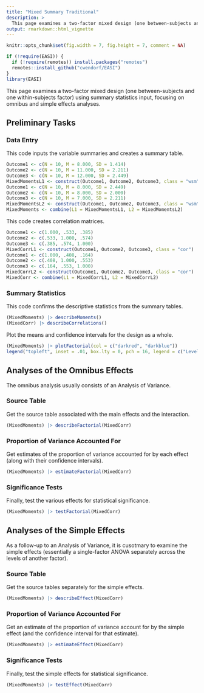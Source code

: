 ```yaml
---
title: "Mixed Summary Traditional"
description: >
  This page examines a two-factor mixed design (one between-subjects and one within-subjects factor) using summary statistics input, focusing on omnibus and simple effects analyses.
output: rmarkdown::html_vignette
---
```


```r
knitr::opts_chunk$set(fig.width = 7, fig.height = 7, comment = NA)
```

```r
if (!require(EASI)) {
  if (!require(remotes)) install.packages("remotes")
  remotes::install_github("cwendorf/EASI")
}
library(EASI)
```

This page examines a two-factor mixed design (one between-subjects and one within-subjects factor) using summary statistics input, focusing on omnibus and simple effects analyses.

## Preliminary Tasks

### Data Entry

This code inputs the variable summaries and creates a summary table.
```r
Outcome1 <- c(N = 10, M = 8.000, SD = 1.414)
Outcome2 <- c(N = 10, M = 11.000, SD = 2.211)
Outcome3 <- c(N = 10, M = 12.000, SD = 2.449)
MixedMomentsL1 <- construct(Outcome1, Outcome2, Outcome3, class = "wsm")
Outcome1 <- c(N = 10, M = 8.000, SD = 2.449)
Outcome2 <- c(N = 10, M = 8.000, SD = 2.000)
Outcome3 <- c(N = 10, M = 7.000, SD = 2.211)
MixedMomentsL2 <- construct(Outcome1, Outcome2, Outcome3, class = "wsm")
MixedMoments <- combine(L1 = MixedMomentsL1, L2 = MixedMomentsL2)
```

This code creates correlation matrices.
```r
Outcome1 <- c(1.000, .533, .385)
Outcome2 <- c(.533, 1.000, .574)
Outcome3 <- c(.385, .574, 1.000)
MixedCorrL1 <- construct(Outcome1, Outcome2, Outcome3, class = "cor")
Outcome1 <- c(1.000, .408, .164)
Outcome2 <- c(.408, 1.000, .553)
Outcome3 <- c(.164, .553, 1.000)
MixedCorrL2 <- construct(Outcome1, Outcome2, Outcome3, class = "cor")
MixedCorr <- combine(L1 = MixedCorrL1, L2 = MixedCorrL2)
```

### Summary Statistics

This code confirms the descriptive statistics from the summary tables.
```r
(MixedMoments) |> describeMoments()
(MixedCorr) |> describeCorrelations()
```

Plot the means and confidence intervals for the design as a whole.
```r
(MixedMoments) |> plotFactorial(col = c("darkred", "darkblue"))
legend("topleft", inset = .01, box.lty = 0, pch = 16, legend = c("Level1", "Level2"), col = c("darkred", "darkblue"))
```

## Analyses of the Omnibus Effects

The omnibus analysis usually consists of an Analysis of Variance.

### Source Table

Get the source table associated with the main effects and the interaction.

```r
(MixedMoments) |> describeFactorial(MixedCorr)
```

### Proportion of Variance Accounted For

Get estimates of the proportion of variance accounted for by each effect (along with their confidence intervals).
```r
(MixedMoments) |> estimateFactorial(MixedCorr)
```

### Significance Tests

Finally, test the various effects for statistical significance.
```r
(MixedMoments) |> testFactorial(MixedCorr)
```

## Analyses of the Simple Effects

As a follow-up to an Analysis of Variance, it is cusotmary to examine the simple effects (essentially a single-factor ANOVA separately across the levels of another factor).

### Source Table

Get the source tables separately for the simple effects.
```r
(MixedMoments) |> describeEffect(MixedCorr)
```

### Proportion of Variance Accounted For

Get an estimate of the proportion of variance account for by the simple effect (and the confidence interval for that estimate).
```r
(MixedMoments) |> estimateEffect(MixedCorr)
```

### Significance Tests

Finally, test the simple effects for statistical significance.
```r
(MixedMoments) |> testEffect(MixedCorr)
```
